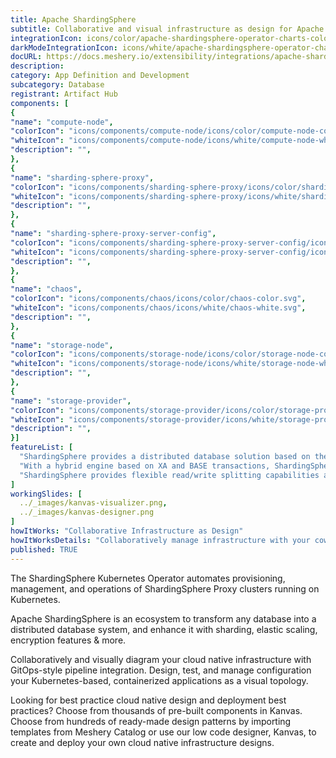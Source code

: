 ```yaml
---
title: Apache ShardingSphere
subtitle: Collaborative and visual infrastructure as design for Apache ShardingSphere
integrationIcon: icons/color/apache-shardingsphere-operator-charts-color.svg
darkModeIntegrationIcon: icons/white/apache-shardingsphere-operator-charts-white.svg
docURL: https://docs.meshery.io/extensibility/integrations/apache-shardingsphere-operator-charts
description: 
category: App Definition and Development
subcategory: Database
registrant: Artifact Hub
components: [
{
"name": "compute-node",
"colorIcon": "icons/components/compute-node/icons/color/compute-node-color.svg",
"whiteIcon": "icons/components/compute-node/icons/white/compute-node-white.svg",
"description": "",
},
{
"name": "sharding-sphere-proxy",
"colorIcon": "icons/components/sharding-sphere-proxy/icons/color/sharding-sphere-proxy-color.svg",
"whiteIcon": "icons/components/sharding-sphere-proxy/icons/white/sharding-sphere-proxy-white.svg",
"description": "",
},
{
"name": "sharding-sphere-proxy-server-config",
"colorIcon": "icons/components/sharding-sphere-proxy-server-config/icons/color/sharding-sphere-proxy-server-config-color.svg",
"whiteIcon": "icons/components/sharding-sphere-proxy-server-config/icons/white/sharding-sphere-proxy-server-config-white.svg",
"description": "",
},
{
"name": "chaos",
"colorIcon": "icons/components/chaos/icons/color/chaos-color.svg",
"whiteIcon": "icons/components/chaos/icons/white/chaos-white.svg",
"description": "",
},
{
"name": "storage-node",
"colorIcon": "icons/components/storage-node/icons/color/storage-node-color.svg",
"whiteIcon": "icons/components/storage-node/icons/white/storage-node-white.svg",
"description": "",
},
{
"name": "storage-provider",
"colorIcon": "icons/components/storage-provider/icons/color/storage-provider-color.svg",
"whiteIcon": "icons/components/storage-provider/icons/white/storage-provider-white.svg",
"description": "",
}]
featureList: [
  "ShardingSphere provides a distributed database solution based on the underlying database, which can scale computing and storage horizontally.",
  "With a hybrid engine based on XA and BASE transactions, ShardingSphere provides distributed transaction capabilities on top of standalone databases, enabling data security across underlying data sources.",
  "ShardingSphere provides flexible read/write splitting capabilities and can achieve read access load balancing based on the understanding of SQL semantics and the ability to perceive the underlying database topology."
]
workingSlides: [
  ../_images/kanvas-visualizer.png,
  ../_images/kanvas-designer.png
]
howItWorks: "Collaborative Infrastructure as Design"
howItWorksDetails: "Collaboratively manage infrastructure with your coworkers synchronously sharing the same designs."
published: TRUE
---
```

<p>
The ShardingSphere Kubernetes Operator automates provisioning, management, and operations of ShardingSphere Proxy clusters running on Kubernetes.
</p>
<p>Apache ShardingSphere is an ecosystem to transform any database into a distributed database system, and enhance it with sharding, elastic scaling, encryption features & more.</p>
<p>
    Collaboratively and visually diagram your cloud native infrastructure with GitOps-style pipeline integration. Design, test, and manage configuration your Kubernetes-based, containerized applications as a visual topology.
</p>
<p>
    Looking for best practice cloud native design and deployment best practices? Choose from thousands of pre-built components in Kanvas. Choose from hundreds of ready-made design patterns by importing templates from Meshery Catalog or use our low code designer, Kanvas, to create and deploy your own cloud native infrastructure designs.
</p>
